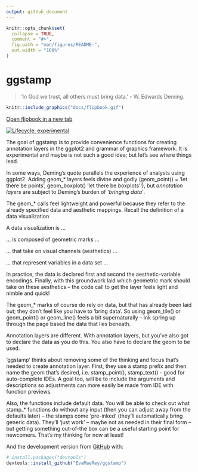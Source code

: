 ```yaml
---
output: github_document
---
```


<!-- README.md is generated from README.Rmd. Please edit that file -->

```r
knitr::opts_chunk$set(
  collapse = TRUE,
  comment = "#>",
  fig.path = "man/figures/README-",
  out.width = "100%"
)
```

# ggstamp

> 'In God we trust, all others must bring data.' - W. Edwards Deming.



```r
knitr::include_graphics("docs/flipbook.gif")
```

[Open flipbook in a new tab](https://evamaerey.github.io/ggstamp/flipbook.html){target="_blank"}

<!-- badges: start -->
[![Lifecycle: experimental](https://img.shields.io/badge/lifecycle-experimental-orange.svg)](https://lifecycle.r-lib.org/articles/stages.html#experimental)
<!-- badges: end -->


The goal of ggstamp is to provide convenience functions for creating annotation layers in the ggplot2 and grammar of graphics framework.  It is experimental and maybe is not such a good idea; but let's see where things lead. 

In some ways, Deming's quote parallels the experience of analysts using ggplot2.  Adding geom_* layers feels divine and godly (geom_point() = 'let there be points', geom_boxplot() 'let there be boxplots'!), but *annotation layers* are subject to Deming's burden of *'bringing data'*.  

The geom_* calls feel lightweight and powerful because they refer to the already specified data and aesthetic mappings.  Recall the definition of a data visualization 

A data visualization is ...

... is composed of geometric marks ...

... that take on visual channels (aesthetics) ...

... that represent variables in a data set ...

In practice, the data is declared first and second the aesthetic-variable encodings. Finally, with this groundwork laid which geometric mark should take on these aesthetics -- the code call to get the layer feels light and nimble and quick!  

The geom_* marks of course do rely on data, but that has already been laid out; they don't feel like you have to 'bring data'.  So using geom_tile() or geom_point() or geom_line() feels a bit supernaturally -- ink spring up through the page based the data that lies beneath.  



<!-- Annotation layers in grammar of graphics frameworks feel different than adding geom_* layers.  This is because w/ the separation of visual concerns, data is often declared separately from the geom.  The data is foundational and sits below everything.  The ink on the page depends on this underlying data once goem_* layers are declared.   -->

Annotation layers are different.  With annotation layers,  but you've also got to declare the data as you do this.  You also have to declare the geom to be used.

'ggstamp' thinks about removing some of the thinking and focus that's needed to create annotation layer. First, they use a stamp prefix and then name the geom that's desired, i.e. stamp_point(), stamp_text() - good for auto-complete IDEs.  A goal too, will be to include the arguments and descriptions so adjustments can more easily be made from IDE with function previews.   

Also, the functions include default data.  You will be able to check out what stamp_* functions do without any input (then you can adjust away from the defaults later) -- the stamps come 'pre-inked' (they'll automatically bring generic data).  They'll 'just work' -- maybe not as needed in their final form -- but getting something out-of-the box can be a useful starting point for newcomers.  That's my thinking for now at least!


And the development version from [GitHub](https://github.com/) with:

``` r
# install.packages("devtools")
devtools::install_github("EvaMaeRey/ggstamp")
```



